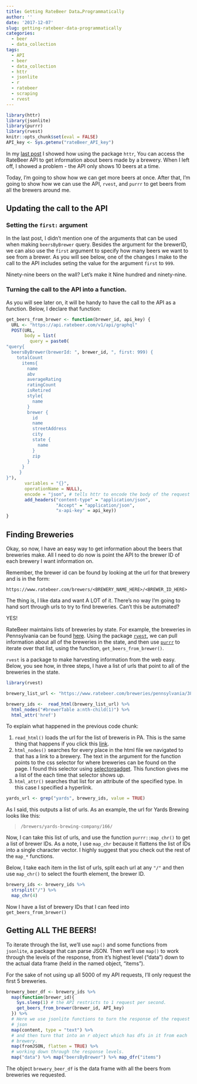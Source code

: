 ```yaml
---
title: Getting RateBeer Data…Programmatically
author: ''
date: '2017-12-07'
slug: getting-ratebeer-data-programmatically
categories:
  - beer
  - data_collection
tags:
  - API
  - beer
  - data_collection
  - httr
  - jsonlite
  - r
  - ratebeer
  - scraping
  - rvest
---
```


```r
library(httr)
library(jsonlite)
library(purrr)
library(rvest)
knitr::opts_chunk$set(eval = FALSE)
API_key <- Sys.getenv("rateBeer_API_key") 
```



In my [last post](../collecting-beer-data-using-ratebeer) I showed how using the package `httr`, You can access the RateBeer API to get information about beers made by a brewery. When I left off, I showed a problem - the API only shows 10 beers at a time. 

Today, I'm going to show how we can get more beers at once. After that, I'm going to show how we can use the API, `rvest`, and `purrr` to get beers from all the brewers around me. 

## Updating the call to the API

### Setting the `first:` argument

In the last post, I didn't mention one of the arguments that can be used when making `beersByBrewer` query. Besides the argument for the brewerID, we can also use the `first` argument to specify how many beers we want to see from a brewer. As you will see below, one of the changes I make to the call to the API includes seting the value for the argument `first` to `999`. 

Ninety-nine beers on the wall? Let's make it Nine hundred and ninety-nine.

### Turning the call to the API into a function. 

As you will see later on, it will be handy to have the call to the API as a function. Below, I declare that function:

```r
get_beers_from_brewer <- function(brewer_id, api_key) {
  URL <- "https://api.ratebeer.com/v1/api/graphql"
  POST(URL,
       body = list(
         query = paste0(
"query{
  beersByBrewer(brewerId: ", brewer_id, ", first: 999) {
    totalCount
      items{
        name
        abv
        averageRating
        ratingCount
        isRetired
        style{
          name
        }
        brewer {
          id
          name
          streetAddress
          city
          state {
            name
          }
          zip
        }
      }
     }
}"),
       variables = "{}", 
       operationName = NULL),
       encode = "json", # tells httr to encode the body of the request as json
       add_headers("content-type" = "application/json", 
                   "Accept" = "application/json", 
                   "x-api-key" = api_key))
}
```

## Finding Breweries

Okay, so now, I have an easy way to get information about the beers that breweries make. All I need to do now is point the API to the brewer ID of each brewery I want information on. 

Remember, the brewer id can be found by looking at the url for that brewery and is in the form:

`https://www.ratebeer.com/brewers/<BREWERY_NAME_HERE>/<BREWER_ID_HERE>`

The thing is, I like data and want A LOT of it. There's no way I'm going to hand sort through urls to try to find breweries. Can't this be automated?

YES!

RateBeer maintains lists of breweries by state. For example, the breweries in Pennsylvania can be found [here](https://www.ratebeer.com/breweries/pennsylvania/38/213/). Using the package [`rvest`](https://github.com/hadley/rvest), we can pull information about all of the breweries in the state, and then use [`purrr`](https://github.com/tidyverse/purrr) to iterate over that list, using the function, `get_beers_from_brewer()`.   

`rvest` is a package to make harvesting information from the web easy. Below, you see how, in three steps, I have a list of urls that point to all of the breweries in the state. 

```r
library(rvest)

brewery_list_url <- "https://www.ratebeer.com/breweries/pennsylvania/38/213/"

brewery_ids <-  read_html(brewery_list_url) %>% 
  html_nodes("#brewerTable a:nth-child(1)") %>% 
  html_attr('href')
```

To explain what happened in the previous code chunk:

1. `read_html()` loads the url for the list of breweris in PA. This is the same thing that happens if you click this [link](https://www.ratebeer.com/breweries/pennsylvania/38/213/). 
2. `html_nodes()` searches for every place in the html file we navigated to that has a link to a brewery. The text in the argument for the function points to the css selector for where breweries can be found on the page. I found this selector using [selectorgadget](http://selectorgadget.com/). This function gives me a list of the each time that selector shows up. 
3. `html_attr()` searches that list for an attribute of the specified type. In this case I specified a hyperlink. 

```r
yards_url <- grep("yards", brewery_ids, value = TRUE)
```

As I said, this outputs a list of urls. As an example, the url for Yards Brewing looks like this:

> `/brewers/yards-brewing-company/166/`

Now, I can take this list of urls, and use the function `purrr::map_chr()` to get a list of brewer IDs. As a note, I use `map_chr` because it flattens the list of IDs into a single character vector. I highly suggest that you check out the rest of the `map_*` functions. 

Below, I take each item in the list of urls, split each url at any `"/"` and then use `map_chr()` to select the fourth element, the brewer ID. 

```r
brewery_ids <- brewery_ids %>% 
  strsplit("/") %>% 
  map_chr(4)
```

Now I have a list of brewery IDs that I can feed into `get_beers_from_brewer()` 

## Getting ALL THE BEERS!

To iterate through the list, we'll use `map()` and some functions from `jsonlite`, a package that can parse JSON. Then we'll use `map()` to work through the levels of the response, from it's highest level ("data") down to the actual data frame (held in the named object, "items").

For the sake of not using up all 5000 of my API requests, I'll only request the first 5 breweries. 

```r
brewery_beer_df <- brewery_ids %>% 
  map(function(brewer_id){
    Sys.sleep(1) # the API restricts to 1 request per second. 
    get_beers_from_brewer(brewer_id, API_key)
  }) %>% 
  # Here we use jsonlite functions to turn the response of the request into
  # json 
  map(content, type = "text") %>% 
  # and then turn that into an r object which has dfs in it from each
  # brewery.
  map(fromJSON, flatten = TRUE) %>%
  # working down through the response levels.
  map("data") %>% map("beersByBrewer") %>% map_dfr("items")
```

The object `brewery_beer_df` is the data frame with all the beers from breweries we requested. 